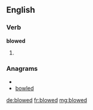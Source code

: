 ==English==
===Verb===
'''blowed'''
# {{context|dialect}} {{past of|[[blow]]}}

===Anagrams===
* {{alphagram|bdelow}}
* [[bowled#English|bowled]]

[[de:blowed]]
[[fr:blowed]]
[[mg:blowed]]